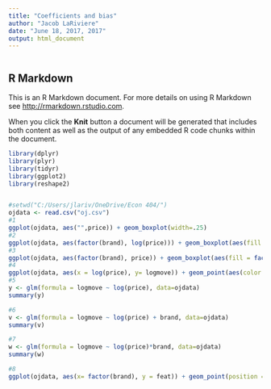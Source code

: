 ---
title: "Coefficients and bias"
author: "Jacob LaRiviere"
date: "June 18, 2017, 2017"
output: html_document
---
  
```{r setup, include=FALSE}
```

## R Markdown

This is an R Markdown document. For more details on using R Markdown see <http://rmarkdown.rstudio.com>.

When you click the **Knit** button a document will be generated that includes both content as well as the output of any embedded R code chunks within the document. 


```{r}

library(dplyr)
library(plyr)
library(tidyr)
library(ggplot2)
library(reshape2)


#setwd("C:/Users/jlariv/OneDrive/Econ 404/")
ojdata <- read.csv("oj.csv")
#1
ggplot(ojdata, aes("",price)) + geom_boxplot(width=.25)
#2
ggplot(ojdata, aes(factor(brand), log(price))) + geom_boxplot(aes(fill = factor(brand)))
#3
ggplot(ojdata, aes(factor(brand), price)) + geom_boxplot(aes(fill = factor(brand)))
#4
ggplot(ojdata, aes(x = log(price), y= logmove)) + geom_point(aes(color = factor(brand)))
#5
y <- glm(formula = logmove ~ log(price), data=ojdata)
summary(y)

#6
v <- glm(formula = logmove ~ log(price) + brand, data=ojdata)
summary(v)

#7
w <- glm(formula = logmove ~ log(price)*brand, data=ojdata)
summary(w)

#8
ggplot(ojdata, aes(x= factor(brand), y = feat)) + geom_point(position = "jitter", aes(color=factor(brand)))


```
